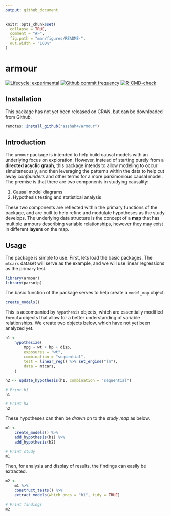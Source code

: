 ```yaml
---
output: github_document
---
```


<!-- README.md is generated from README.Rmd. Please edit that file -->

```r
knitr::opts_chunk$set(
  collapse = TRUE,
  comment = "#>",
  fig.path = "man/figures/README-",
  out.width = "100%"
)
```

# armour

<!-- badges: start -->

[![Lifecycle: experimental](https://img.shields.io/badge/lifecycle-experimental-orange.svg)](https://www.tidyverse.org/lifecycle/#experimental) [![Github commit frequency](https://img.shields.io/github/commit-activity/w/asshah4/armour)](https://github.com/asshah4/armour/graphs/commit-activity) [![R-CMD-check](https://github.com/asshah4/armour/workflows/R-CMD-check/badge.svg)](https://github.com/asshah4/armour/actions)

<!-- badges: end -->

## Installation

This package has not yet been released on CRAN, but can be downloaded from Github.

```r
remotes::install_github("asshah4/armour")
```


## Introduction

The `armour` package is intended to help build causal models with an underlying focus on exploration. However, instead of starting purely from a __directed acyclic graph__, this package intends to allow modeling to occur simultaneously, and then leveraging the patterns within the data to help cut away _confounders_ and other terms for a more parsimonious causal model. The premise is that there are two components in studying causality:

1. Causal model diagrams
1. Hypothesis testing and statistical analysis

These two components are reflected within the primary functions of the package, and are built to help refine and modulate hypotheses as the study develops. The underlying data structure is the concept of a __map__ that has multiple armours describing variable relationships, however they may exist in different __layers__ on the map.  

## Usage

The package is simple to use. First, lets load the basic packages. The `mtcars` dataset will serve as the example, and we will use linear regressions as the primary test.

```r
library(armour)
library(parsnip)
```

The basic function of the package serves to help create a `model_map` object.

```r
create_models()
```

This is accompanied by `hypothesis` objects, which are essentially modified `formula` objects that allow for a better understanding of variable relationships. We create two objects below, which have not yet been analyzed yet.

```r
h1 <-
	hypothesize(
		mpg ~ wt + hp + disp,
		exposures = "wt",
		combination = "sequential",
		test = linear_reg() %>% set_engine("lm"),
		data = mtcars,
	)

h2 <- update_hypothesis(h1, combination = "sequential")

# Print h1
h1

# Print h2
h2
```

These hypotheses can then be *drawn* on to the *study map* as below.

```r
m1 <-
	create_models() %>%
	add_hypothesis(h1) %>%
	add_hypothesis(h2) 

# Print study
m1
```

Then, for analysis and display of results, the findings can easily be extracted.

```r
m2 <-
	m1 %>%
	construct_tests() %>%
	extract_models(which_ones = "h1", tidy = TRUE)

# Print findings
m2
```

